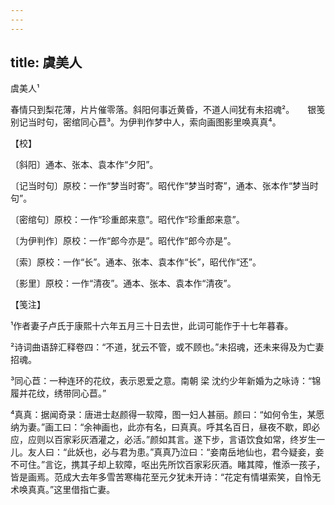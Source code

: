 ```yaml
---
---
---
```

title: 虞美人
---



虞美人¹





春情只到梨花薄，片片催零落。斜阳何事近黄昏，不道人间犹有未招魂²。　　银笺别记当时句，密绾同心苣³。为伊判作梦中人，索向画图影里唤真真⁴。





【校】


〔斜阳〕通本、张本、袁本作“夕阳”。

〔记当时句〕原校：一作“梦当时寄”。昭代作“梦当时寄”，通本、张本作“梦当时句”。

〔密绾句〕原校：一作“珍重郎来意”。昭代作“珍重郎来意”。

〔为伊判作〕原校：一作“郎今亦是”。昭代作“郎今亦是”。

〔索〕原校：一作“长”。通本、张本、袁本作“长”，昭代作“还”。

〔影里〕原校：一作“清夜”。通本、张本、袁本作“清夜”。





【笺注】


¹作者妻子卢氏于康熙十六年五月三十日去世，此词可能作于十七年暮春。

²诗词曲语辞汇释卷四：“不道，犹云不管，或不顾也。”未招魂，还未来得及为亡妻招魂。

³同心苣：一种连环的花纹，表示恩爱之意。南朝 梁 沈约少年新婚为之咏诗：“锦履并花纹，绣带同心苣。”

⁴真真：据闻奇录：唐进士赵颜得一软障，图一妇人甚丽。颜曰：“如何令生，某愿纳为妻。”画工曰：“余神画也，此亦有名，曰真真。呼其名百日，昼夜不歇，即必应，应则以百家彩灰酒灌之，必活。”颜如其言。遂下步，言语饮食如常，终岁生一儿。友人曰：“此妖也，必与君为患。”真真乃泣曰：“妾南岳地仙也，君今疑妾，妾不可住。”言讫，携其子却上软障，呕出先所饮百家彩灰酒。睹其障，惟添一孩子，皆是画焉。范成大去年多雪苦寒梅花至元夕犹未开诗：“花定有情堪索笑，自怜无术唤真真。”这里借指亡妻。